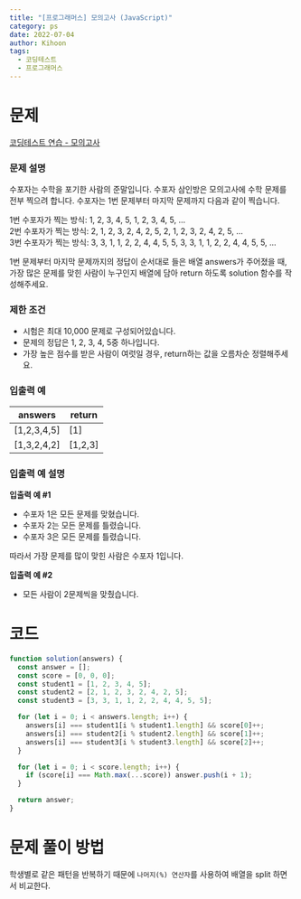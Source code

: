 ```yaml
---
title: "[프로그래머스] 모의고사 (JavaScript)"
category: ps
date: 2022-07-04
author: Kihoon
tags:
  - 코딩테스트
  - 프로그래머스
---
```


# 문제

[코딩테스트 연습 - 모의고사](https://programmers.co.kr/learn/courses/30/lessons/42840)

### 문제 설명

수포자는 수학을 포기한 사람의 준말입니다. 수포자 삼인방은 모의고사에 수학 문제를 전부 찍으려 합니다. 수포자는 1번 문제부터 마지막 문제까지 다음과 같이 찍습니다.

1번 수포자가 찍는 방식: 1, 2, 3, 4, 5, 1, 2, 3, 4, 5, ... <br/>
2번 수포자가 찍는 방식: 2, 1, 2, 3, 2, 4, 2, 5, 2, 1, 2, 3, 2, 4, 2, 5, ... <br/>
3번 수포자가 찍는 방식: 3, 3, 1, 1, 2, 2, 4, 4, 5, 5, 3, 3, 1, 1, 2, 2, 4, 4, 5, 5, ...

1번 문제부터 마지막 문제까지의 정답이 순서대로 들은 배열 answers가 주어졌을 때, 가장 많은 문제를 맞힌 사람이 누구인지 배열에 담아 return 하도록 solution 함수를 작성해주세요.

### 제한 조건

- 시험은 최대 10,000 문제로 구성되어있습니다.
- 문제의 정답은 1, 2, 3, 4, 5중 하나입니다.
- 가장 높은 점수를 받은 사람이 여럿일 경우, return하는 값을 오름차순 정렬해주세요.

### 입출력 예

| answers     | return  |
| ----------- | ------- |
| [1,2,3,4,5] | [1]     |
| [1,3,2,4,2] | [1,2,3] |

### 입출력 예 설명

**입출력 예 #1**

- 수포자 1은 모든 문제를 맞혔습니다.
- 수포자 2는 모든 문제를 틀렸습니다.
- 수포자 3은 모든 문제를 틀렸습니다.

따라서 가장 문제를 많이 맞힌 사람은 수포자 1입니다.

**입출력 예 #2**

- 모든 사람이 2문제씩을 맞췄습니다.

# 코드

```jsx
function solution(answers) {
  const answer = [];
  const score = [0, 0, 0];
  const student1 = [1, 2, 3, 4, 5];
  const student2 = [2, 1, 2, 3, 2, 4, 2, 5];
  const student3 = [3, 3, 1, 1, 2, 2, 4, 4, 5, 5];

  for (let i = 0; i < answers.length; i++) {
    answers[i] === student1[i % student1.length] && score[0]++;
    answers[i] === student2[i % student2.length] && score[1]++;
    answers[i] === student3[i % student3.length] && score[2]++;
  }

  for (let i = 0; i < score.length; i++) {
    if (score[i] === Math.max(...score)) answer.push(i + 1);
  }

  return answer;
}
```

# 문제 풀이 방법

학생별로 같은 패턴을 반복하기 때문에 `나머지(%) 연산자`를 사용하여 배열을 split 하면서 비교한다.
